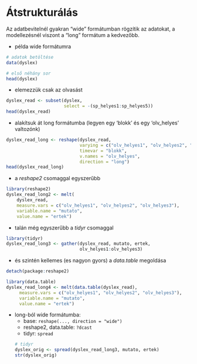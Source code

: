 # Átstrukturálás

Az adatbevitelnél gyakran "wide" formátumban rögzítik az adatokat,
a modellezésnél viszont a "long" formátum a kedvezőbb. 

- példa wide formátumra
```r
# adatok betöltése
data(dyslex)

# első néhány sor
head(dyslex)
```

- elemezzük csak az olvasást
```r
dyslex_read <- subset(dyslex, 
                      select = -(sp_helyes1:sp_helyes5))
head(dyslex_read)
```

- alakítsuk át long formátumba (legyen egy 'blokk' és egy 'olv_helyes' valtozónk)
```r
dyslex_read_long <- reshape(dyslex_read, 
                            varying = c("olv_helyes1", "olv_helyes2", "olv_helyes3"),
                            timevar = "blokk",
                            v.names = "olv_helyes",
                            direction = "long")
head(dyslex_read_long)
```

- a *reshape2* csomaggal egyszerűbb
```r
library(reshape2)
dyslex_read_long2 <- melt(
    dyslex_read, 
    measure.vars = c("olv_helyes1", "olv_helyes2", "olv_helyes3"),
    variable.name = "mutato",
    value.name = "ertek")
```


- talán még egyszerűbb a *tidyr* csomaggal
```r
library(tidyr)
dyslex_read_long3 <- gather(dyslex_read, mutato, ertek, 
                            olv_helyes1:olv_helyes3)
```

- és szintén kellemes (es nagyon gyors) a *data.table* megoldása
```r
detach(package:reshape2)
```

```r
library(data.table)
dyslex_read_long4 <- melt(data.table(dyslex_read), 
     measure.vars = c("olv_helyes1", "olv_helyes2", "olv_helyes3"),
     variable.name = "mutato",
     value.name = "ertek")
```

- long-ból wide formátumba:
    - base: `reshape(..., direction = "wide")`
    - reshape2, data.table: `?dcast`
    - tidyr: `spread`
```r
# tidyr
dyslex_orig <- spread(dyslex_read_long3, mutato, ertek)
str(dyslex_orig)
```

